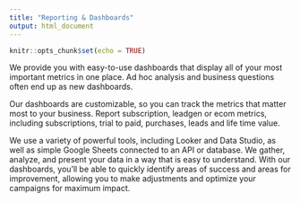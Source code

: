 ```yaml
---
title: "Reporting & Dashboards"
output: html_document
---
```


```r
knitr::opts_chunk$set(echo = TRUE)
```

We provide you with easy-to-use dashboards that display all of your most important metrics in one place. Ad hoc analysis and business questions often end up as new dashboards.

<!--more-->

Our dashboards are customizable, so you can track the metrics that matter most to your business. Report subscription, leadgen or ecom metrics, including subscriptions, trial to paid, purchases, leads and life time value.

We use a variety of powerful tools, including Looker and Data Studio, as well as simple Google Sheets connected to an API or database. We gather, analyze, and present your data in a way that is easy to understand. With our dashboards, you'll be able to quickly identify areas of success and areas for improvement, allowing you to make adjustments and optimize your campaigns for maximum impact.

